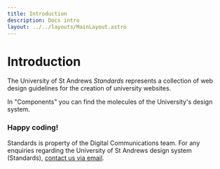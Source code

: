 ---
title: Introduction
description: Docs intro
layout: ../../layouts/MainLayout.astro
---

# Introduction

The University of St Andrews *Standards* represents a collection of web design guidelines for the creation of university websites.

In "Components" you can find the molecules of the University's design system.

### Happy coding!



Standards is property of the Digital Communications team.
For any enquiries regarding the University of St Andrews design system (Standards), [contact us via email](mailto:digitalcommunications@st-andrews.ac.uk).

